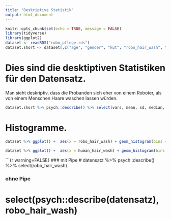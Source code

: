 ```yaml
---
title: "Deskriptive Statistik"
output: html_document
---
```



```r
knitr::opts_chunk$set(echo = TRUE, message = FALSE)
library(tidyverse)
library(ggplot2)
dataset <- readRDS("robo_pflege.rds")
dataset.short <- dataset[,c("age", "gender", "kut", "robo_hair_wash", "human_hair_wash")]
```
# Dies sind die desktiptiven Statistiken für den Datensatz.
Man sieht deskriptiv, dass die Probanden sich eher von einem Roboter, als von einem Menschen Haare waschen lassen würden. 
```r
dataset.short %>% psych::describe() %>% select(vars, mean, sd, median, min, max) 
```
# Histogramme.

```r
dataset %>% ggplot() +  aes(x = robo_hair_wash) + geom_histogram(bins = 30, fill="red")

dataset %>% ggplot() +  aes(x = human_hair_wash) + geom_histogram(bins = 30, fill="blue")
```

´´´{r warning=FALSE}
### mit Pipe
# datensatz %>% psych::describe() %>% select(robo_hair_wash)

### ohne Pipe
# select(psych::describe(datensatz), robo_hair_wash)



